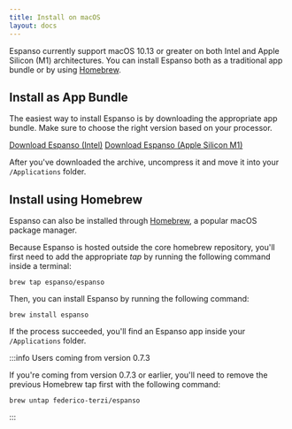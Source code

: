 ```yaml
---
title: Install on macOS
layout: docs
---
```


Espanso currently support macOS 10.13 or greater on both Intel and Apple Silicon (M1) architectures.
You can install Espanso both as a traditional app bundle or by using [Homebrew](https://brew.sh/).

## Install as App Bundle

The easiest way to install Espanso is by downloading the appropriate app bundle. 
Make sure to choose the right version based on your processor.


<div className="">
<a className="btn btn-lg mybtn mb-4" href={getStableDownloadLink("MAC_INTEL_DOWNLOAD_URL")} role="button">Download Espanso (Intel)</a>
<a className="btn btn-lg mybtn mb-4" href={getStableDownloadLink("MAC_M1_DOWNLOAD_URL")} role="button">Download Espanso (Apple Silicon M1)</a>
</div>

After you've downloaded the archive, uncompress it and move it into your `/Applications` folder.

## Install using Homebrew

Espanso can also be installed through [Homebrew](https://brew.sh/), a popular macOS package manager.

Because Espanso is hosted outside the core homebrew repository, you'll first need to add the appropriate
_tap_ by running the following command inside a terminal:

```
brew tap espanso/espanso
```

Then, you can install Espanso by running the following command:

```
brew install espanso
```

If the process succeeded, you'll find an Espanso app inside your `/Applications` folder.

:::info Users coming from version 0.7.3

If you're coming from version 0.7.3 or earlier, you'll need to remove the previous Homebrew tap
first with the following command:

```
brew untap federico-terzi/espanso
```

:::